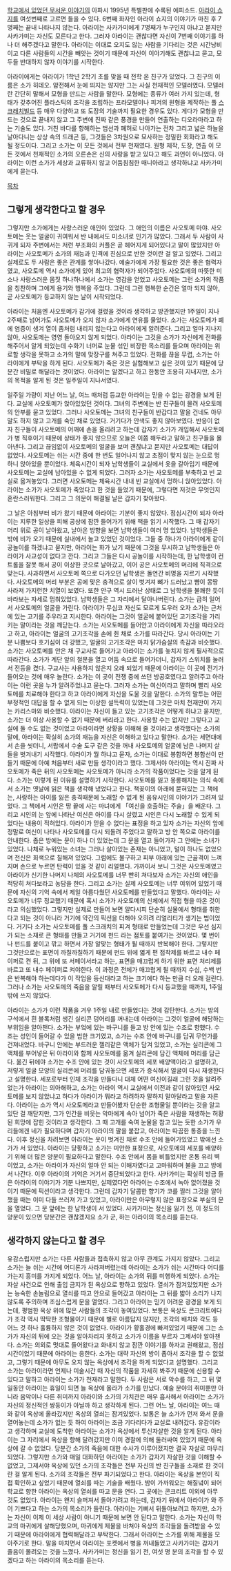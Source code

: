 [[학교에서 있었던 무서운 이야기]]의 아파시 1995년 특별판에 수록된 에피소드. [[아라이 쇼지]]를 여섯번째로 고르면 들을 수 있다. 6번째 화자인 아라이 쇼지의 이야기가 마친 후 7명째는 끝내 나타나지 않는다. 아라이는 사카가미에게 7명째가 누구인지 아냐고 묻지만 사카가미는 자신도 모른다고 한다. 그러자 아라이는 괜찮다면 자신이 7번째 이야기를 하나 더 해주겠다고 말한다. 아라이는 이대로 오지도 않는 사람을 기다리는 것은 시간낭비이고 다른 사람들의 시간을 빼앗는 것이기 때문에 자신이 이야기해도 괜찮냐고 묻고, 모두들 반대하지 않자 이야기를 시작한다.

아라이에게는 아라이가 1학년 2학기 초를 맞을 때 전학 온 친구가 있었다. 그 친구의 이름은 소가 히데오. 얌전해서 눈에 띄지는 않지만 그는 사실 천재적인 모델러였다. 모델러란 간단히 말해서 모형을 만드는 사람을 말한다. 모형에는 종류가 여러 가지 있는데, 형태가 갖추어진 플라스틱의 조각을 조립하는 프라모델이나 피겨의 원형을 제작하는 풀 [[스크래치빌드]] 등 매우 다양하고 또 도장의 기술까지 필요한 경우도 있다. 게다가 모형을 만드는 것으로 끝내지 않고 그 주변에 진짜 같은 풍경을 만들어 연출하는 디오라마라고 하는 기술도 있다. 거친 바다를 항해하는 범선과 폐허로 나아가는 전차 그리고 넓은 하늘을 날아다니는 상상 속의 드래곤 등, 그것들은 3차원으로 묘사하는 정밀한 회화라고 해도 될 정도이다. 그리고 소가는 이 모든 것에서 전부 천재였다. 원형 제작, 도장, 연출 이 모든 것에서 천재적인 소가의 오른손은 신의 사랑을 받고 있다고 해도 과언이 아니었다. 아라이는 이런 소가가 세상과 교류하지 않고 어둠침침한 매니아라고 생각하냐고 사카가미에게 묻는다.

[[목차]]
== 그렇게 생각한다고 할 경우 ==
그렇지만 소가에게는 사랑스러운 애인이 있었다. 그 애인의 이름은 사오토메 마야. 사오토메는 웃는 얼굴이 귀여워서 반 내에서도 미소녀로 인기가 많았다. 그래서 두 사람이 사귀게 되자 주변에서는 저런 부조화의 커플은 곧 헤어지게 되어있다고 말이 많았지만 아라이는 사오토메가 소가의 재능과 인격에 진심으로 반한 것이란 걸 알고 있었다. 그리고 실제로도 두 사람은 좋은 관계를 쌓아나갔다. 예술가에게 가장 필요한 것은 좋은 협력자였고, 사오토메 역시 소가에게 있어 최고의 협력자가 되어주었다. 사오토메의 따뜻한 미소나 사랑스러운 몸짓 하나하나에서 소가는 영감을 얻었고 사오토메는 그런 소가의 작품을 칭찬하며 그에게 용기와 행복을 주었다. 그런데 그런 행복한 순간은 얼마 되지 않아, 곧 사오토메가 등교하지 않는 날이 시작되었다.

아라이는 처음엔 사오토메가 감기에 걸렸을 것이라 생각하고 방관했지만 1주일이 지나 2주째로 넘어가도 사오토메가 오지 않자 소가에게 연유를 물었다. 소가는 사오토메가 폐에 염증이 생겨 열이 좀처럼 내리지 않는다고 아라이에게 알려준다. 그리고 얼마 지나지 않아, 사오토메는 영영 돌아오지 않게 되었다. 아라이는 그것을 소가가 자신에게 전화를 해주어서 알게 되었는데 수화기 너머로 눈물 섞인 비장한 목소리를 들으며 아라이는 위로할 생각을 못하고 소가의 말에 맞장구를 쳐주고 있었다. 전화를 끊을 무렵, 소가는 아라이에게 부탁을 하게 된다. 사오토메가 죽은 것은 실험해보고 싶은 것이 있기 때문에 당분간 비밀로 해달라는 것이었다. 아라이는 알겠다고 하고 한동안 조용히 지내지만, 소가의 목적을 알게 된 것은 일주일이 지나서였다. 

일주일 가량이 지난 어느 날, 여느 때처럼 등교한 아라이는 믿을 수 없는 광경을 보게 된다. 교실에 사오토메가 앉아있었던 것이다. 그녀의 주변에는 반 친구들이 몰려 사오토메의 안부를 묻고 있었다. 그러나 사오토메는 그녀의 친구들이 반갑다고 말을 건네도 아무 말도 하지 않고 고개를 숙인 채로 있었다. 거기다가 안색도 좋지 않아보였다. 반응이 없자 친구들이 사오토메의 어깨에 손을 올리려고 하는데 갑자기 소가가 개입해서 사오토메가 병 직후이기 때문에 상태가 좋지 않으므로 오늘은 이쯤 해두라고 말하고 친구들을 몰아낸다. 그리고 끊임없이 사오토메의 얼굴을 보며 괜찮냐고 묻지만 사오토메는 대답이 없었다. 사오토메는 쉬는 시간 중에 한 번도 일어나지 않고 초점이 맞지 않는 눈으로 멍하니 앉아있을 뿐이었다. 체육시간이 되자 남학생들이 교실에서 옷을 갈아입기 때문에 사오토메는 교실에 남아있을 수 없게 되었다. 그러자 소가는 사오토메를 부축하고 빈 교실로 옮겨놓았다. 그러면 사오토메는 체육시간 내내 빈 교실에서 멍하니 앉아있었다. 아라이는 소가가 사오토메가 죽었다고 한 것을 들었기 때문에, 그렇다면 저것은 무엇인지 혼란스러워한다. 그리고 그 의문이 해결될 날은 갑자기 찾아왔다. 

그 날은 아침부터 비가 왔기 때문에 아라이는 기분이 좋지 않았다. 점심시간이 되자 아라이는 지루한 일상을 피해 공상에 잠깐 들어가기 위해 책을 읽기 시작했다. 그 때 갑자기 머리 위로 공이 날아왔고, 날아온 방향을 보면 남학생들이 여러 명 있었다. 남학생들은 밖에 비가 오기 때문에 실내에서 놀고 있었던 것이었다. 그들 중 하나가 아라이에게 같이 공놀이를 하겠냐고 묻지만, 아라이는 화가 났기 때문에 그것을 무시하고 남학생들은 아라이가 사교성이 없다고 깐다. 그리고 그들은 다시 공놀이를 시작하는데, 한 남학생이 컨트롤을 잘못 해서 공이 이상한 곳으로 날아갔고, 이어 공은 사오토메의 머리에 직격으로 맞는다. 사과하면서 사오토메 쪽으로 다가오던 남학생은 돌연간 비명을 지르기 시작했다. 사오토메의 머리 부분은 공에 맞은 충격으로 살이 벗겨져 뼈가 드러났고 뺨이 몽땅 사라져 가지런한 치열이 보였다. 또한 안구 역시 드러난 상태로 그 남학생을 불쾌한 듯이 바라보는 자세로 멈춰있었다. 남학생들은 그 자리에서 달아나버린다. 소가는 급히 일어서 사오토메의 얼굴을 가린다. 아라이가 무심코 자신도 모르게 도우러 오자 소가는 근처에 있는 고기를 주우라고 지시한다. 아라이는 그것이 얼굴에 붙어있던 고기조각을 가리키는 말이라는 것을 깨닫는다. 소가는 사오토메를 들어안고 아라이에게 자신을 따라오라고 하고, 아라이는 얼굴의 고기조각을 손에 쥔 채로 소가를 따라간다. 당시 아라이는 기분 나쁨보다 호기심이 더 강했고, 얼굴의 고기조각은 마치 닭가슴살의 촉감과 비슷했다. 소가는 사오토메를 안은 채 구교사로 들어가고 아라이는 소가를 놓치지 않게 필사적으로 따라간다. 소가가 계단 앞의 철문을 열고 어둠 속으로 들어가더니, 갑자기 스위치를 눌러서 전등을 켰다. 구교사는 사용하지 않은지 오래 되었기 때문에 아라이는 이 곳에 전기가 들어오는 것에 매우 놀란다. 소가는 이 곳이 전쟁 중에 쓰던 방공호였다고 알려주고 아라이는 이런 곳을 누가 알려주었냐고 묻는다. 그러자 소가는 여신이라고 말하며 빨리 사오토메를 치료해야 한다고 하고 아라이에게 자신을 도울 것을 말한다. 소가의 말투는 어떤 부정적인 대답을 할 수 없게 되는 이상한 설득력이 있었는데 그것은 마치 천재만이 가지는 카리스마와 비슷했다. 아라이는 자신이 들고 있는 고기조각은 어떻게 하냐고 묻지만, 소가는 더 이상 사용할 수 없기 때문에 버리라고 한다. 사용할 수는 없지만 그렇다고 교실에 둘 수도 없는 것이었고 아라이라면 상황을 이해해 줄 것이라고 생각했다는 소가의 말에, 아라이는 확실히 소가의 재능을 자신은 이해하고 있다고 말한다. 소가는 세면대에서 손을 씻더니, 서랍에서 수술 도구 같은 것을 꺼내 사오토메의 얼굴에 남은 나머지 살들을 벗겨내기 시작했다. 아라이가 뭘 하냐고 묻자, 소가는 이대로 봉합하면 봉합선이 만들기 때문에 아예 처음부터 새로 만들 생각이라고 했다. 그제서야 아라이는 역시 진짜 사오토메가 죽은 뒤의 사오토메는 사오토메가 아니라 소가의 작품이었다는 것을 알게 된다. 소가는 이렇게 된 이유를 설명하기 시작한다. 사오토메를 잃고 몽롱해지는 의식 속에서 소가는 옛날에 읽은 책을 생각해 냈었다고 한다. 책꽂이의 아래에 묻혀있는 그 책에는, 사랑하는 아이를 잃은 충격때문에 노래할 수 없게 된 음유시인의 이야기가 그려져 있었다. 그 책에서 시인은 땅 끝에 사는 마녀에게 「여신을 호출하는 주술」을 배운다. 그리고 시인의 눈 앞에 나타난 여신은 아이를 다시 살렸고 시인은 다시 노래할 수 있게 되었다는 내용이 적혀있다. 아라이가 믿을 수 없다는 표정을 하고 있자 소가는 자신의 앞에 정말로 여신이 나타나 사오토메를 다시 되돌려 주었다고 말하고 방 안 쪽으로 아라이를 안내한다. 좁은 방에는 문이 하나 더 있었는데 그 문을 열고 들어가자 그 안에는 소녀가 있었다. 나체로 누워있는 소녀는 그러나 살아있는 존재는 아니었고, 털이 하나도 없었으며 전신은 회색으로 칠해져 있었다. 그럼에도 불구하고 피부 아래에 있는 근골격이 느껴지며 손으로 누르면 탄력이 있을 것 같이 리얼했다. 가까이서 보니 그것은 사오토메였고 아라이가 신기한 나머지 나체의 사오토메를 너무 빤히 쳐다보자 소가는 자신의 애인을 적당히 쳐다보라고 농담을 한다. 그리고 소가는 실제 사오토메는 너무 여위어 있었기 때문에 자신의 기억 속에서 제일 아름다웠던 사오토메를 만들었다고 말했다. 아라이는 사오토메가 너무 정교했기 때문에 혹시 소가가 사오토메의 신체에서 직접 형을 따온 것이라고 의심했었다. 그렇지만 실제로 만들어 보면 알다시피 단순히 실물에서 형태를 취한다고 되는 것이 아니라 거기에 약간의 픽션을 더해야 오히려 리얼리티가 생기는 법이었다. 거기다 소가는 사오토메를 풀 스크래치의 피겨 형태로 만들었는데 그것은 우선 심지가 되는 소재로 큰 형태를 만들고 거기에 펀드 라는 점토를 붙여가는 것이었다. 몇 번이나 펀드를 붙이고 깎고 하면서 가장 알맞는 형태가 될 때까지 반복해야 한다. 그렇지만 그것만으로는 표면이 까칠까칠하기 때문에 펀드 위에 엷게 편 접착제를 바르고 내수 페이퍼로 켠 뒤, 그 위에 또 서페이서라고 하는, 표면을 매끄럽게 하기 위한 표면 처리제를 바르고 또 내수 페이퍼로 켜야한다. 이 과정은 전체가 매끄럽게 될 때까지 수십, 수백 번은 반복해야 하는데다가 이 작업을 등신대라고 하는 크기에다 하는 만큼 더 오래 걸린다. 그러나 소가는 사오토메의 죽음을 알릴 때부터 사오토메가 다시 등교했을 때까지, 1주일 밖에 쓰지 않았다. 

아라이는 소가가 이런 작품을 겨우 1주일 내로 만들었다는 것에 감탄한다. 소가는 방의 구석에서 흰 블록처럼 생긴 실리콘 덩어리를 꺼내는데 아라이는 그것이 얼굴에 해당하는 부위임을 알아챈다. 소가는 부엌에 있는 바구니를 들고 방 안에 있는 수조로 향했다. 수조는 성인이 들어갈 수 있을 법한 크기였고, 소가는 수조 안에 바구니를 담궈 무언가를 건져내었다. 바구니 안에는 부드러운 젤리같은 액체가 담겨 있었고, 소가는 실리콘에 그 액체를 부어넣은 뒤 아라이와 함께 사오토메를 옮겨 실리콘에 담긴 액체에 머리를 담근다. 옮긴 뒤에야 소가는 수조 안에 있는 것이 사오토메의 세포 배양액이라고 설명하고, 저렇게 얼굴 모양의 실리콘에 머리를 담궈놓으면 세포가 증식해서 얼굴이 다시 재생한다고 설명한다. 세포로부터 인체 조각을 만들다니 대체 어떤 여신이길래 그런 것을 알려주었는가 아라이는 의아해하고, 소가는 아라이 역시 교실에서 이전과 같이 앉아있던 사오토메를 보지 않았냐고 하다가 아라이가 뭐라고 하려하자 말하지 말아달라고 말을 자른다. 아라이는 소가 역시 사오토메라고 만들어봤자 단순한 조형물일 뿐이라는 것을 알고 있단 걸 깨닫지만, 그가 인간을 비웃는 악마에게 속아 넘어가 죽은 사람을 재생하는 허황된 희망에 잡힌 것이라고 생각한다. 그 때 고개를 숙여 눈물을 참고 있는 듯한 소가가 우리들에겐 네가 필요하다며 갑자기 아라이의 팔을 붙잡고, 아라이는 따끔한 통증을 느낀다. 이후 정신을 차려보면 아라이는 옷이 벗겨진 채로 수조 안에 들어가있었고 밖에선 소가가 서 있었다. 아라이는 당황하고 소가는 미안한 표정으로, 사오토메의 세포를 배양하기 위해 더 많은 양분이 필요하다고 말한다. 수조 안에서 몸을 비틀었지만 온통 유리 벽이었고, 소가는 아라이가 자신의 얼마 안 되는 이해자였다고 고마워하며 불을 끄고 방에서 나간다. 이후 아라이의 기억은 거기서 중단되었다고 한다. 사카가미는 확실히 방금 들은 아라이의 이야기가 기분 나쁘지만, 실제였다면 아라이는 수조에서 녹아 없어졌을 것이기 때문에 픽션이라고 생각한다. 그런데 갑자기 달콤한 향기가 코를 찔러 그것을 알아챘을 때는 이미 다들 쓰러져 가고 있었고, 아라이만은 아무렇지 않은 표정으로 부실의 문을 열었다. 그 문 앞에는 한 남학생이 서 있었다. 사카가미는 정신을 잃기 전, 이 정도의 양분이 있으면 당분간은 괜찮겠지요 소가 군, 하는 아라이의 목소리를 듣는다.

== 생각하지 않는다고 할 경우 ==
유감스럽지만 소가는 다른 사람들과 접촉하지 않고 아무 관계도 가지지 않았다. 그리고 소가는 늘 쉬는 시간에 어디론가 사라져버렸는데 아라이는 소가가 쉬는 시간마다 어디를 가는지 흥미를 가지게 되었다. 어느 날, 아라이는 소가의 뒤를 미행하게 되었다. 소가는 자살 사건으로 인해 출입 금지가 된 옥상으로 향하고 있었다. 열쇠가 잠겨있었지만 소가는 능숙한 손놀림으로 열쇠를 따고 안으로 들어갔고 아라이는 그 뒤를 밟아 소리가 나지 않도록 주의하며 조심스럽게 문을 열었다. 그리고 아라이는 믿기 어려운 광경을 보게 되는데, 평범한 옥상 위에 많은 사람들의 조각이 놓여있었다. 보통은 옥상도 콘크리트에다가 조각 역시 딱딱한 조형물이기 때문에 별로 아름답지 않지만, 조각의 배치와 각도 등 어느 것 하나 훌륭하지 않은 것이 없었다. 아라이가 황홀경에 빠져있었기 때문에 그는 소가가 자신의 뒤에 오는 것을 알아차리지 못하고 소가가 이름을 부르자 그제서야 알아챈다. 소가는 의외로 멋대로 들어왔다고 화내지 않고 잠깐 이야기를 하자고 권해왔고, 점심시간이었기 때문에 아라이는 응한다. 소가는 대략 자신의 방이 좁아서 조각을 할 수 없었고, 그렇기 때문에 아무도 오지 않는 옥상에서 조각을 하게 되었다고 설명했다. 그리고 소가는 아라이라면 언제나 미술시간 때 자신의 작품을 자세히 봐주기 때문에 신용할 수 있다고 말하고 아라이는 소가가 천재라고 말한다. 두 사람은 서로 악수를 하고, 그 뒤 몇 일동안 아라이는 휴일이 되면 늘 옥상에 올라가 소가를 만났다. 예술 분야의 취미뿐만 아니라 음악이나 다른 취미까지 아라이와 소가의 가치관은 매우 흡사해서 아라이는 소가가 자신의 정신적인 쌍둥이가 아닐까 하고 생각하게 된다. 그런 어느 날, 아라이는 여느 때와 같이 옥상에 올라갔지만 옥상의 열쇠는 잠겨있었다. 보통은 늘 소가가 먼저 와서 문을 열어놓는데 소가가 없는 듯 하여 아라이는 조금 기다리다가 교실로 내려갔다. 유감이라고 생각하며 교실에 도착한 아라이는 소가가 옥상에서 투신자살한 것을 알게 된다. 아라이는 그 자리에서 옥상을 향해 달려갔지만 이미 경찰에 의해 둘러싸여 있었기 때문에 옥상에 갈 수 없었다. 당분간 소가의 죽음에 대한 수사가 이루어졌지만 결국 자살로 마무리되었다. 그렇지만 소가와 매일 대화하던 아라이는 소가가 갑자기 자살한 것을 이해할 수 없었고, 그제서야 옥상에 있던 소가의 조각들은 전부 자신의 반 친구들을 소재로 한 것이란 걸 알게 된다. 소가의 조각들은 전부 파기되었다고 한다. 아라이는 옥상을 본인이 직접 확인하고 싶었기 때문에 열쇠를 따는 기술을 배웠다. 밤이 가까워오는 해질녘이 되어 학교로 향한 아라이는 옥상의 열쇠를 따고 문을 연다. 그 곳에는 콘크리트 이외에 아무 것도 없었다. 아라이는 왠지 슬퍼져서 돌아가려고 하는데, 갑자기 뒤에서 아라이가 와 주어 기쁘다고 하는 소가의 목소리가 들린다. 아라이는 기뻐서 뒤돌아보려고 하지만, 소가는 자신이 이제 이 세상 사람이 아니기 때문에 보면 안 된다고 말한다. 소가는 자신이 학교의 마귀에게 살해당했으며, 마귀에게 제물을 바쳐야 옥상의 조각들을 돌려받을 수 있기 때문에 아라이에게 협력해달라고 부탁한다. 그래서 아라이는 소가를 위해 제물을 모아주기로 한다. 말을 마치면서 아라이는 포켓에서 병을 꺼내들었고 사카가미는 갑자기 졸음이 몰려오는 것을 느꼈다. 사카가미는 정신을 잃기 전, 여섯 명 분의 조각을 할 수 있겠다고 하는 아라이의 목소리를 듣는다.
